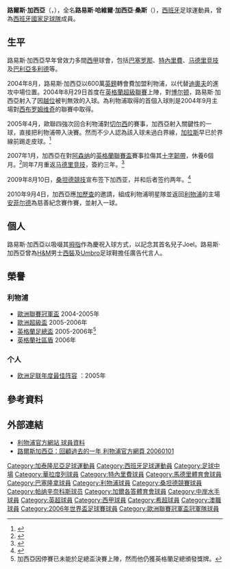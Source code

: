 {{otheruses|other=同名人士|路易斯·加西亞}}
{{noteTA
|G1=liverpoolfc
|G2=laliga
|G3=Football
|G4=uefa
|G5=EPL
|T=zh-hans:路易斯·哈维尔·加西亚·桑斯;zh-hk:路爾斯·查維亞·加西亞·桑斯;zh-tw:路易斯·哈維爾·加西亞·桑斯;
|1=zh-hans:路易斯;zh-hk:路爾斯;zh-tw:路易斯;
|2=zh-hans:加拉斯;zh-hk:加拿斯;zh-tw:加拉斯;
|3=zh-cn:巴达洛纳; zh-hk:巴達隆拿;
}}
{{Infobox football biography
| name = 路易斯·加西亚<br />''Luis García''
| image = Luis Garcia.jpg
| image_size = 250
| fullname = Luis Javier García Sanz
| birth_date = {{birth date and age|1978|6|24|df=y}}
| birth_place = 西班牙[[巴达洛纳|巴达洛纳]]
| height = {{height|m=1.76}}<ref>{{cite news|url=http://www.indiansuperleague.com/atletico-de-kolkata/squad/midfielder-10692-luis-garcia-playerprofile|title=Luis García|publisher=Indian Super League|accessdate=20 January 2015|deadurl=yes|archiveurl=https://web.archive.org/web/20150116040535/http://www.indiansuperleague.com/atletico-de-kolkata/squad/midfielder-10692-luis-garcia-playerprofile|archivedate=2015-01-16}}</ref>
| nickname       =  
| currentclub    =
| position       = [[中場|中場]]、[[前鋒_(足球)|前鋒]]
| youthyears1 = 1984–1988 | youthclubs1 = [[巴達隆拿足球會|巴達隆拿]]
| youthyears2 = 1988–1990 | youthclubs2 = Sant Gabriel
| youthyears3 = 1990–1997 | youthclubs3 = [[巴塞罗那足球俱乐部|巴塞罗那]]
| years1 = 1997–2002 | clubs1 = [[巴塞隆拿B隊|巴塞隆拿B隊]] | caps1 = 73 | goals1 = 25
| years2 = 1998 | clubs2 = [[巴塞罗那足球俱乐部|巴塞罗那]] | caps2 = 0 | goals2 = 0
| years3 = 1999–2000 | clubs3 = → [[皇家巴利亞多利德足球俱樂部|巴利亞多利德]] (外借) | caps3 = 6 | goals3 = 0
| years4 = 2000 | clubs4 = → [[托莱多体育俱乐部|托萊多]] (外借) | caps4 = 17 | goals4 = 4
| years5 = 2000–2001 | clubs5 = → [[特內里費體育會|特內里費]] (外借) | caps5 = 40 | goals5 = 16
| years6 = 2001–2002 | clubs6 = → [[皇家巴利亞多利德足球俱樂部|巴利亞多利德]] (外借) | caps6 = 25 | goals6 = 7
| years7 = 2002–2003 | clubs7 = [[马德里竞技俱乐部|马德里竞技]] | caps7 = 30 | goals7 = 9
| years8 = 2003–2004 | clubs8 = [[巴塞罗那足球俱乐部|巴塞罗那]] | caps8 = 25 | goals8 = 4
| years9 = 2004–2007 | clubs9 = [[利物浦足球俱乐部|利物浦]] | caps9 = 77 | goals9 = 18
| years10 = 2007–2009 | clubs10 = [[马德里竞技俱乐部|马德里竞技]] | caps10 = 48 | goals10 = 2
| years11 = 2009–2010 | clubs11 = [[桑坦德競技|桑坦德競技]] | caps11 = 15 | goals11 = 0
| years12 = 2010–2011 | clubs12 = [[帕纳辛奈科斯足球俱乐部|帕纳辛奈科斯]] | caps12 = 14 | goals12 = 1
| years13 = 2011–2012 | clubs13 = [[普埃布拉足球會|普埃布拉]]| caps13 = 32 | goals13 = 12
| years14 = 2012–2013 | clubs14 = [[国立自治大学俱乐部|国立自治大学]]| caps14 = 37 | goals14 = 4
| years15 = 2014 | clubs15 = [[加爾各答體育會|加爾各答]] | caps15 = 13 | goals15 = 2
| years16 = 2016 | clubs16 = [[中岸水手足球會|中岸水手]] | caps16 = 10 | goals16 = 2
| totalcaps = 462 | totalgoals = 106
| nationalyears1 = 2005–2008 | nationalteam1 = [[西班牙國家足球隊|西班牙]] | nationalcaps1 = 20 | nationalgoals1 = 4
| nationalyears2 = 2001–2008 | nationalteam2 = [[加泰罗尼亚联队|加泰罗尼亚]] | nationalcaps2 = 5 | nationalgoals2 = 3
| pcupdate       = 2016年1月16日
| ntupdate       = 2006年12月31日
}}
'''路爾斯·加西亞'''（{{lang|ca|'''Luis García'''}}，{{bd|1978年|6月24日|catidx=Garcia Sanz, Luis Javier}}），全名'''路易斯·哈維爾·加西亞·桑斯'''（{{lang-ca|'''Luis Javier García Sanz'''}}），[[西班牙|西班牙]]足球運動員，曾為[[西班牙國家足球隊|西班牙國家足球隊]]成員。

== 生平 ==
路易斯·加西亞早年曾效力多間[[西甲|西甲]]球會，包括[[巴塞罗那足球俱乐部|巴塞罗那]]、[[特內里費體育會|特內里費]]、[[马德里竞技俱乐部|马德里竞技]]及[[皇家巴利亞多利德足球俱樂部|巴利亞多利德]]等。

2004年8月，路易斯·加西亞以600萬[[英鎊|英鎊]]轉會費加盟利物浦，以代替[[艾爾-哈積·迪奧夫|迪奧夫]]的進攻中場位置。2004年8月29日首度在[[英格蘭超級聯賽|英格蘭超級聯賽]]上陣，對[[博尔顿足球俱乐部|博尔顿]]，路易斯·加西亞射入了因[[越位|越位]]被判無效的入球。為利物浦取得的首個入球則是2004年9月主場對[[西布罗姆维奇足球俱乐部|西布罗姆维奇]]的聯賽中取得。

2005年4月，歐聯四強次回合利物浦對[[切尔西足球俱乐部|切尔西]]的賽事，加西亞射入關鍵性的一球，直接把利物浦帶入決賽。然而不少人認為該入球未過白界線，[[威廉·加拉斯|加拉斯]]早已於界線前踢走皮球。<ref>{{Cite web |url=http://www.lfc.org.hk/index.php?party=news_detail&nid=1871 |title=加西亞：這個入球沒有任何爭議性了吧！ 利物浦官方網頁 23/04/2006 |access-date=2008-05-22 |archive-date=2016-03-04 |archive-url=https://web.archive.org/web/20160304191641/http://www.lfc.org.hk/index.php?party=news_detail&nid=1871 |dead-url=no }}</ref>

2007年1月，加西亞在對[[阿森纳足球俱乐部|阿森纳]]的[[英格蘭聯賽盃|英格蘭聯賽盃]]賽事拉傷其[[十字韌帶|十字韌帶]]，休養6個月。<ref>{{Cite web |url=http://www.lfc.org.hk/index.php?party=news_detail&nid=2041 |title=沙比阿朗素：我們的心與加西亞緊扣 利物浦官方網頁 20070120 |access-date=2008-05-22 |archive-date=2007-05-06 |archive-url=https://web.archive.org/web/20070506200834/http://lfc.org.hk/index.php?party=news_detail&nid=2041 |dead-url=no }}</ref>同年7月重返[[马德里竞技俱乐部|马德里竞技]]，簽約三年。<ref>{{Cite web |url=http://www.lfc.org.hk/index.php?party=news_detail&nid=2153 |title=馬體會官方網頁 20070703 |access-date=2008-05-22 |archive-date=2016-03-04 |archive-url=https://web.archive.org/web/20160304092328/http://www.lfc.org.hk/index.php?party=news_detail&nid=2153 |dead-url=no }}</ref>

2009年8月10日，[[桑坦德競技|桑坦德競技]]宣布签下加西亚，并和后者签约两年。<ref>{{Cite web |url=http://sports.sina.com.cn/g/2009-08-13/11124532939.shtml |title=欧冠金牌得主终转会 昔日利物浦马竞名将落脚桑坦德_国际足坛-新浪网 |access-date=2009-08-13 |archive-date=2016-03-04 |archive-url=https://web.archive.org/web/20160304110038/http://sports.sina.com.cn/g/2009-08-13/11124532939.shtml |dead-url=no }}</ref>

2010年9月4日，加西亞應[[占美·加歷查|加歷查]]的邀請，組成利物浦明星隊並返回[[利物浦足球俱乐部|利物浦]]的主場[[安菲尔德球场|安菲尔德]]為慈善紀念賽作賽，並射入一球。

== 個人 ==
路易斯·加西亞以吸啜其[[拇指|拇指]]作為慶祝入球方式，以記念其首名兒子Joel。路易斯·加西亞曾為[[H&M|H&M]]男士[[西裝|西裝]]及[[Umbro|Umbro]]足球鞋擔任廣告代言人。

== 榮譽 ==
=== 利物浦 ===
* [[歐洲聯賽冠軍盃|歐洲聯賽冠軍盃]] 2004-2005年
* [[歐洲超級盃|歐洲超級盃]] 2005-2006年
* [[英格蘭足總盃|英格蘭足總盃]] 2005-2006年<ref name="FAC06">加西亞因停賽已未能於足總盃決賽上陣，然而他仍獲英格蘭足總頒發獎牌。</ref>
* [[英格蘭社區盾|英格蘭社區盾]] 2006年
=== 个人 ===
* [[欧洲足联年度最佳阵容|欧洲足联年度最佳阵容]] ：2005年

== 參考資料 ==
<div class="references-small">
<references />
</div>

== 外部連結 ==
* [https://web.archive.org/web/20051230141649/http://www.liverpoolfc.tv/team/squad/garcia/ 利物浦官方網站 球員資料]
* [http://www.lfc.org.hk/index.php?party=news_detail&nid=1837  路爾斯加西亞：回顧過去的一年 利物浦官方網頁 20060101] {{Wayback|url=http://www.lfc.org.hk/index.php?party=news_detail&nid=1837 |date=20160304083037 }}

{{2006年世界杯足球赛西班牙参赛名单}}

{{DEFAULTSORT:Garcia Sanz, Luis Javier}}

[[Category:加泰隆尼亞足球運動員|Category:加泰隆尼亞足球運動員]]
[[Category:西班牙足球運動員|Category:西班牙足球運動員]]
[[Category:足球中場|Category:足球中場]]
[[Category:華拉度列球員|Category:華拉度列球員]]
[[Category:特內里費球員|Category:特內里費球員]]
[[Category:馬德里體育會球員|Category:馬德里體育會球員]]
[[Category:巴塞隆拿球員|Category:巴塞隆拿球員]]
[[Category:利物浦球員|Category:利物浦球員]]
[[Category:桑坦德競賽球員|Category:桑坦德競賽球員]]
[[Category:帕纳辛奈科斯球员|Category:帕纳辛奈科斯球员]]
[[Category:加爾各答體育會球員|Category:加爾各答體育會球員]]
[[Category:中岸水手球員|Category:中岸水手球員]]
[[Category:英超球員|Category:英超球員]]
[[Category:西甲球員|Category:西甲球員]]
[[Category:希超球員|Category:希超球員]]
[[Category:澳職球員|Category:澳職球員]]
[[Category:2006年世界盃足球賽球員|Category:2006年世界盃足球賽球員]]
[[Category:歐洲聯賽冠軍盃冠軍隊球員|Category:歐洲聯賽冠軍盃冠軍隊球員]]